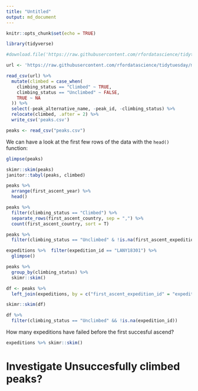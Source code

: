 ```yaml
---
title: "Untitled"
output: md_document
---
```


```r
knitr::opts_chunk$set(echo = TRUE)

library(tidyverse)

#download.file('https://raw.githubusercontent.com/rfordatascience/tidytuesday/master/data/2020/2020-09-22/expeditions.csv', 'expeditions.csv')

url <- 'https://raw.githubusercontent.com/rfordatascience/tidytuesday/master/data/2020/2020-09-22/peaks.csv'

read_csv(url) %>% 
  mutate(climbed = case_when(
    climbing_status == "Climbed" ~ TRUE,
    climbing_status == "Unclimbed" ~ FALSE,
    TRUE ~ NA
  )) %>% 
  select(-peak_alternative_name, -peak_id, -climbing_status) %>% 
  relocate(climbed, .after = 2) %>% 
  write_csv('peaks.csv')
```

```r
peaks <- read_csv("peaks.csv")
```

We can have a look at the first few rows of the data with the `head()` function:

```r
glimpse(peaks)
```

```r
skimr::skim(peaks)
janitor::tabyl(peaks, climbed)
```

```r
peaks %>% 
  arrange(first_ascent_year) %>% 
  head()
```


```r
peaks %>% 
  filter(climbing_status == "Climbed") %>% 
  separate_rows(first_ascent_country, sep = ",") %>% 
  count(first_ascent_country, sort = T)
```
```r
peaks %>% 
  filter(climbing_status == "Unclimbed" & !is.na(first_ascent_expedition_id))
```
```r
expeditions %>%  filter(expedition_id == "LANY18301") %>% 
  glimpse()
```

```r
peaks %>% 
  group_by(climbing_status) %>% 
  skimr::skim()
```


```r
df <- peaks %>% 
  left_join(expeditions, by = c("first_ascent_expedition_id" = "expedition_id"))
```

```r
skimr::skim(df)
```

```r
df %>% 
  filter(climbing_status == "Unclimbed" && !is.na(expedition_id))
```

How many expeditions have failed before the first succesful ascend?

```r
expeditions %>% skimr::skim()
```

# Investigate Unsuccesfully climbed peaks?
